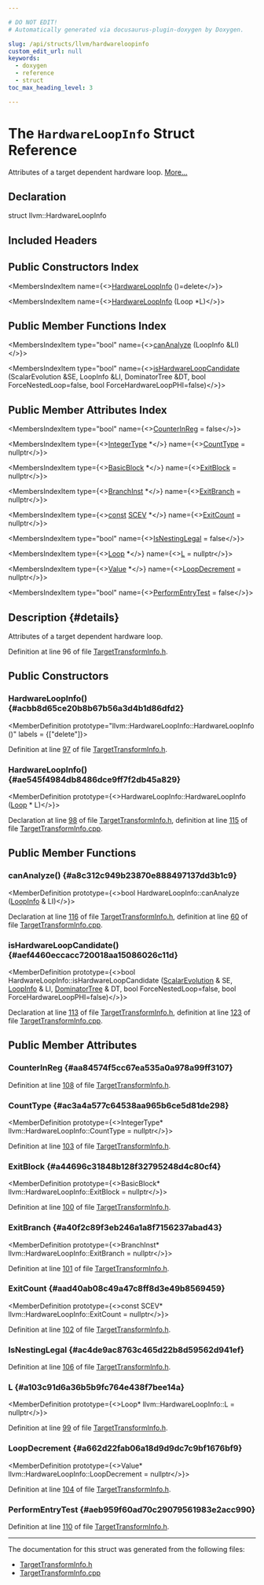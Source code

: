 ```yaml
---

# DO NOT EDIT!
# Automatically generated via docusaurus-plugin-doxygen by Doxygen.

slug: /api/structs/llvm/hardwareloopinfo
custom_edit_url: null
keywords:
  - doxygen
  - reference
  - struct
toc_max_heading_level: 3

---
```





# The `HardwareLoopInfo` Struct Reference

<DoxygenPage pluginConfig={pluginConfig}>

Attributes of a target dependent hardware loop. <a href="#details">More...</a>

## Declaration

<CodeBlock>struct llvm::HardwareLoopInfo</CodeBlock>

## Included Headers

<IncludesList>
<IncludesListItem
  filePath="llvm/Analysis/TargetTransformInfo.h"
  permalink="/docs/api/files/include/include/llvm/include/llvm/analysis/targettransforminfo-h"
  isLocal="true" />
</IncludesList>

## Public Constructors Index

<MembersIndex>

<MembersIndexItem
  name={<><a href="#acbb8d65ce20b8b67b56a3d4b1d86dfd2">HardwareLoopInfo</a> ()=delete</>}>
</MembersIndexItem>

<MembersIndexItem
  name={<><a href="#ae545f4984db8486dce9ff7f2db45a829">HardwareLoopInfo</a> (Loop &#42;L)</>}>
</MembersIndexItem>

</MembersIndex>

## Public Member Functions Index

<MembersIndex>

<MembersIndexItem
  type="bool"
  name={<><a href="#a8c312c949b23870e888497137dd3b1c9">canAnalyze</a> (LoopInfo &amp;LI)</>}>
</MembersIndexItem>

<MembersIndexItem
  type="bool"
  name={<><a href="#aef4460eccacc720018aa15086026c11d">isHardwareLoopCandidate</a> (ScalarEvolution &amp;SE, LoopInfo &amp;LI, DominatorTree &amp;DT, bool ForceNestedLoop=false, bool ForceHardwareLoopPHI=false)</>}>
</MembersIndexItem>

</MembersIndex>

## Public Member Attributes Index

<MembersIndex>

<MembersIndexItem
  type="bool"
  name={<><a href="#aa84574f5cc67ea535a0a978a99ff3107">CounterInReg</a> = false</>}>
</MembersIndexItem>

<MembersIndexItem
  type={<><a href="/docs/api/classes/llvm/integertype">IntegerType</a> &#42;</>}
  name={<><a href="#ac3a4a577c64538aa965b6ce5d81de298">CountType</a> = nullptr</>}>
</MembersIndexItem>

<MembersIndexItem
  type={<><a href="/docs/api/classes/llvm/basicblock">BasicBlock</a> &#42;</>}
  name={<><a href="#a44696c31848b128f32795248d4c80cf4">ExitBlock</a> = nullptr</>}>
</MembersIndexItem>

<MembersIndexItem
  type={<><a href="/docs/api/classes/llvm/branchinst">BranchInst</a> &#42;</>}
  name={<><a href="#a40f2c89f3eb246a1a8f7156237abad43">ExitBranch</a> = nullptr</>}>
</MembersIndexItem>

<MembersIndexItem
  type={<><a href="/docs/api/files/lib/lib/target/lib/target/aarch64/aarch64promoteconstant-cpp/#a90f8350fecae261c25be85d38b451bff">const</a> <a href="/docs/api/classes/llvm/scev">SCEV</a> &#42;</>}
  name={<><a href="#aad40ab08c49a47c8ff8d3e49b8569459">ExitCount</a> = nullptr</>}>
</MembersIndexItem>

<MembersIndexItem
  type="bool"
  name={<><a href="#ac4de9ac8763c465d22b8d59562d941ef">IsNestingLegal</a> = false</>}>
</MembersIndexItem>

<MembersIndexItem
  type={<><a href="/docs/api/classes/llvm/loop">Loop</a> &#42;</>}
  name={<><a href="#a103c91d6a36b5b9fc764e438f7bee14a">L</a> = nullptr</>}>
</MembersIndexItem>

<MembersIndexItem
  type={<><a href="/docs/api/classes/llvm/value">Value</a> &#42;</>}
  name={<><a href="#a662d22fab06a18d9d9dc7c9bf1676bf9">LoopDecrement</a> = nullptr</>}>
</MembersIndexItem>

<MembersIndexItem
  type="bool"
  name={<><a href="#aeb959f60ad70c29079561983e2acc990">PerformEntryTest</a> = false</>}>
</MembersIndexItem>

</MembersIndex>

## Description {#details}

Attributes of a target dependent hardware loop.

Definition at line 96 of file <a href="/docs/api/files/include/include/llvm/include/llvm/analysis/targettransforminfo-h">TargetTransformInfo.h</a>.

<SectionDefinition>

## Public Constructors

### HardwareLoopInfo() {#acbb8d65ce20b8b67b56a3d4b1d86dfd2}

<MemberDefinition
  prototype="llvm::HardwareLoopInfo::HardwareLoopInfo ()"
  labels = {["delete"]}>

Definition at line <a href="/docs/api/files/include/include/llvm/include/llvm/analysis/targettransforminfo-h/#l00097">97</a> of file <a href="/docs/api/files/include/include/llvm/include/llvm/analysis/targettransforminfo-h">TargetTransformInfo.h</a>.
</MemberDefinition>

### HardwareLoopInfo() {#ae545f4984db8486dce9ff7f2db45a829}

<MemberDefinition
  prototype={<>HardwareLoopInfo::HardwareLoopInfo (<a href="/docs/api/classes/llvm/loop">Loop</a> &#42; L)</>}>

Declaration at line <a href="/docs/api/files/include/include/llvm/include/llvm/analysis/targettransforminfo-h/#l00098">98</a> of file <a href="/docs/api/files/include/include/llvm/include/llvm/analysis/targettransforminfo-h">TargetTransformInfo.h</a>, definition at line <a href="/docs/api/files/lib/lib/analysis/targettransforminfo-cpp/#l00115">115</a> of file <a href="/docs/api/files/lib/lib/analysis/targettransforminfo-cpp">TargetTransformInfo.cpp</a>.
</MemberDefinition>

</SectionDefinition>

<SectionDefinition>

## Public Member Functions

### canAnalyze() {#a8c312c949b23870e888497137dd3b1c9}

<MemberDefinition
  prototype={<>bool HardwareLoopInfo::canAnalyze (<a href="/docs/api/classes/llvm/loopinfo">LoopInfo</a> &amp; LI)</>}>

Declaration at line <a href="/docs/api/files/include/include/llvm/include/llvm/analysis/targettransforminfo-h/#l00116">116</a> of file <a href="/docs/api/files/include/include/llvm/include/llvm/analysis/targettransforminfo-h">TargetTransformInfo.h</a>, definition at line <a href="/docs/api/files/lib/lib/analysis/targettransforminfo-cpp/#l00060">60</a> of file <a href="/docs/api/files/lib/lib/analysis/targettransforminfo-cpp">TargetTransformInfo.cpp</a>.
</MemberDefinition>

### isHardwareLoopCandidate() {#aef4460eccacc720018aa15086026c11d}

<MemberDefinition
  prototype={<>bool HardwareLoopInfo::isHardwareLoopCandidate (<a href="/docs/api/classes/llvm/scalarevolution">ScalarEvolution</a> &amp; SE, <a href="/docs/api/classes/llvm/loopinfo">LoopInfo</a> &amp; LI, <a href="/docs/api/classes/llvm/dominatortree">DominatorTree</a> &amp; DT, bool ForceNestedLoop=false, bool ForceHardwareLoopPHI=false)</>}>

Declaration at line <a href="/docs/api/files/include/include/llvm/include/llvm/analysis/targettransforminfo-h/#l00113">113</a> of file <a href="/docs/api/files/include/include/llvm/include/llvm/analysis/targettransforminfo-h">TargetTransformInfo.h</a>, definition at line <a href="/docs/api/files/lib/lib/analysis/targettransforminfo-cpp/#l00123">123</a> of file <a href="/docs/api/files/lib/lib/analysis/targettransforminfo-cpp">TargetTransformInfo.cpp</a>.
</MemberDefinition>

</SectionDefinition>

<SectionDefinition>

## Public Member Attributes

### CounterInReg {#aa84574f5cc67ea535a0a978a99ff3107}

<MemberDefinition
  prototype="bool llvm::HardwareLoopInfo::CounterInReg = false">

Definition at line <a href="/docs/api/files/include/include/llvm/include/llvm/analysis/targettransforminfo-h/#l00108">108</a> of file <a href="/docs/api/files/include/include/llvm/include/llvm/analysis/targettransforminfo-h">TargetTransformInfo.h</a>.
</MemberDefinition>

### CountType {#ac3a4a577c64538aa965b6ce5d81de298}

<MemberDefinition
  prototype={<>IntegerType&#42; llvm::HardwareLoopInfo::CountType = nullptr</>}>

Definition at line <a href="/docs/api/files/include/include/llvm/include/llvm/analysis/targettransforminfo-h/#l00103">103</a> of file <a href="/docs/api/files/include/include/llvm/include/llvm/analysis/targettransforminfo-h">TargetTransformInfo.h</a>.
</MemberDefinition>

### ExitBlock {#a44696c31848b128f32795248d4c80cf4}

<MemberDefinition
  prototype={<>BasicBlock&#42; llvm::HardwareLoopInfo::ExitBlock = nullptr</>}>

Definition at line <a href="/docs/api/files/include/include/llvm/include/llvm/analysis/targettransforminfo-h/#l00100">100</a> of file <a href="/docs/api/files/include/include/llvm/include/llvm/analysis/targettransforminfo-h">TargetTransformInfo.h</a>.
</MemberDefinition>

### ExitBranch {#a40f2c89f3eb246a1a8f7156237abad43}

<MemberDefinition
  prototype={<>BranchInst&#42; llvm::HardwareLoopInfo::ExitBranch = nullptr</>}>

Definition at line <a href="/docs/api/files/include/include/llvm/include/llvm/analysis/targettransforminfo-h/#l00101">101</a> of file <a href="/docs/api/files/include/include/llvm/include/llvm/analysis/targettransforminfo-h">TargetTransformInfo.h</a>.
</MemberDefinition>

### ExitCount {#aad40ab08c49a47c8ff8d3e49b8569459}

<MemberDefinition
  prototype={<>const SCEV&#42; llvm::HardwareLoopInfo::ExitCount = nullptr</>}>

Definition at line <a href="/docs/api/files/include/include/llvm/include/llvm/analysis/targettransforminfo-h/#l00102">102</a> of file <a href="/docs/api/files/include/include/llvm/include/llvm/analysis/targettransforminfo-h">TargetTransformInfo.h</a>.
</MemberDefinition>

### IsNestingLegal {#ac4de9ac8763c465d22b8d59562d941ef}

<MemberDefinition
  prototype="bool llvm::HardwareLoopInfo::IsNestingLegal = false">

Definition at line <a href="/docs/api/files/include/include/llvm/include/llvm/analysis/targettransforminfo-h/#l00106">106</a> of file <a href="/docs/api/files/include/include/llvm/include/llvm/analysis/targettransforminfo-h">TargetTransformInfo.h</a>.
</MemberDefinition>

### L {#a103c91d6a36b5b9fc764e438f7bee14a}

<MemberDefinition
  prototype={<>Loop&#42; llvm::HardwareLoopInfo::L = nullptr</>}>

Definition at line <a href="/docs/api/files/include/include/llvm/include/llvm/analysis/targettransforminfo-h/#l00099">99</a> of file <a href="/docs/api/files/include/include/llvm/include/llvm/analysis/targettransforminfo-h">TargetTransformInfo.h</a>.
</MemberDefinition>

### LoopDecrement {#a662d22fab06a18d9d9dc7c9bf1676bf9}

<MemberDefinition
  prototype={<>Value&#42; llvm::HardwareLoopInfo::LoopDecrement = nullptr</>}>

Definition at line <a href="/docs/api/files/include/include/llvm/include/llvm/analysis/targettransforminfo-h/#l00104">104</a> of file <a href="/docs/api/files/include/include/llvm/include/llvm/analysis/targettransforminfo-h">TargetTransformInfo.h</a>.
</MemberDefinition>

### PerformEntryTest {#aeb959f60ad70c29079561983e2acc990}

<MemberDefinition
  prototype="bool llvm::HardwareLoopInfo::PerformEntryTest = false">

Definition at line <a href="/docs/api/files/include/include/llvm/include/llvm/analysis/targettransforminfo-h/#l00110">110</a> of file <a href="/docs/api/files/include/include/llvm/include/llvm/analysis/targettransforminfo-h">TargetTransformInfo.h</a>.
</MemberDefinition>

</SectionDefinition>

<hr/>

The documentation for this struct was generated from the following files:

<ul>
<li><a href="/docs/api/files/include/include/llvm/include/llvm/analysis/targettransforminfo-h">TargetTransformInfo.h</a></li>
<li><a href="/docs/api/files/lib/lib/analysis/targettransforminfo-cpp">TargetTransformInfo.cpp</a></li>
</ul>

</DoxygenPage>
